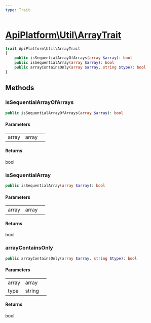 ```yaml
---
type: Trait
---
```


# [ApiPlatform\Util\ArrayTrait](/docs/v3.1/reference/Util/ArrayTrait)



```php
trait ApiPlatform\Util\ArrayTrait
{
    public isSequentialArrayOfArrays(array $array): bool
    public isSequentialArray(array $array): bool
    public arrayContainsOnly(array $array, string $type): bool
}
```
## Methods

### isSequentialArrayOfArrays



```php
public isSequentialArrayOfArrays(array $array): bool
```

#### Parameters

<table><tbody>
<tr><td>array</td><td>array</td><td></td></tr>
</tbody>
</table>

#### Returns

bool

### isSequentialArray



```php
public isSequentialArray(array $array): bool
```

#### Parameters

<table><tbody>
<tr><td>array</td><td>array</td><td></td></tr>
</tbody>
</table>

#### Returns

bool

### arrayContainsOnly



```php
public arrayContainsOnly(array $array, string $type): bool
```

#### Parameters

<table><tbody>
<tr><td>array</td><td>array</td><td></td></tr><tr><td>type</td><td>string</td><td></td></tr>
</tbody>
</table>

#### Returns

bool
